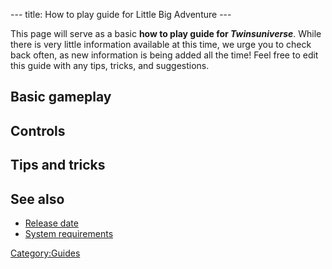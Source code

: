 ---
title: How to play guide for Little Big Adventure
---

{{Stub}}
This page will serve as a basic '''how to play guide for ''Twinsuniverse'''''. While there is very little information available at this time, we urge you to check back often, as new information is being added all the time! Feel free to edit this guide with any tips, tricks, and suggestions.

==Basic gameplay==

==Controls==

==Tips and tricks==

==See also==
* [[Release date]]
* [[System requirements]]

[[Category:Guides]]